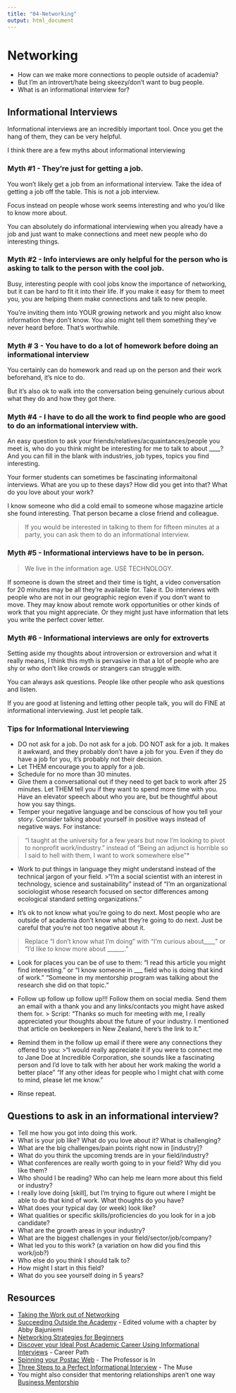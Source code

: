 ```yaml
---
title: "04-Networking"
output: html_document
---
```


# Networking

- How can we make more connections to people outside of academia?
- But I'm an introvert/hate being skeezy/don't want to bug people. 
- What is an informational interview for?


## Informational Interviews {-}
Informational interviews are an incredibly important tool. Once you get the hang of them, they can be very helpful. 

I think there are a few myths about informational interviewing 

### Myth #1 - They're just for getting a job. {-}
You won't likely get a job from an informational interview. Take the idea of getting a job off the table. This is  not a job interview.  

Focus instead on people whose work seems interesting and who you'd like to know more about. 

You can absolutely do informational interviewing when you already have a job and just want to make connections and meet new people who do interesting things.


### Myth #2 - Info interviews are only helpful for the person who is asking to talk to the person with the cool job. {-}

Busy, interesting people with cool jobs know the importance of networking, but it can be hard to fit it into their life. If you make it easy for them to meet you, you are helping them make connections and talk to new people. 

You're inviting them into YOUR growing network and you might also know information they don't know. You also might tell them something they've never heard before. That's worthwhile.  


### Myth # 3 - You have to do a lot of homework before doing an informational interview {-}
You certainly can do homework and read up on the person and their work beforehand, it's nice to do. 

But it's also ok to walk into the conversation being genuinely curious about what they do and how they got there. 

### Myth #4 - I have to do all the work to find people who are good to do an informational interview with. {-}
An easy question to ask your friends/relatives/acquaintances/people you meet is, who do you think might be interesting for me to talk to about ____?  And you can fill in the blank with industries, job types, topics you find interesting. 

Your former students can sometimes be fascinating informaitonal interviews.
What are you up to these days? How did you get into that? What do you love about your work? 

I know someone who did a cold email to someone whose magazine article she found interesting. That person became a close friend and colleague. 

> If you would be interested in talking to them for fifteen minutes at a party, you can ask them to do an informational interview. 

### Myth #5 - Informational interviews have to be in person. {-} 

>We live in the information age. USE TECHNOLOGY.

If someone is down the street and their time is tight, a video conversation for 20 minutes may be all they're available for. Take it. 
Do interviews with people who are not in our geographic region even if you don't want to move. They may know about remote work opportunities or other kinds of work that you might appreciate. Or they might just have information that lets you write the perfect cover letter.  

### Myth #6 - Informational interviews are only for extroverts {-}
Setting aside my thoughts about introversion or extroversion and what it really means, I think this myth is pervasive in that a lot of people who are shy or who don't like crowds or strangers can struggle with.

You can always ask questions. People like other people who ask questions and listen. 

If you are good at listening and letting other people talk, you will do FINE at informational interviewing. Just let people talk.

### Tips for Informational Interviewing {-} 

- DO not ask for a job. Do not ask for a job. DO NOT ask for a job. 
It makes it awkward, and they probably don't have a job for you. 
Even if they do have a job for you, it's probably not their decision.
- Let THEM encourage you to apply for a job. 
- Schedule for no more than 30 minutes. 
- Give them a conversational out if they need to get back to work after 25 minutes. Let THEM tell you if they want to spend more time with you. 
Have an elevator speech about who you are, but be thoughtful about how you say things. 
- Temper your negative language and be conscious of how you tell your story. Consider talking about yourself in positive ways instead of negative ways. For instance:

>"I taught at the university for a few years but now I'm looking to pivot to nonprofit work/industry." instead of "Being an adjunct is horrible so I said to hell with them, I want to work somewhere else"* 

- Work to put things in language they might understand instead of the technical jargon of your field. 
>"I'm a social scientist with an interest in technology, science and sustainability" instead of "I'm an organizational sociologist whose research focused on sector differences among ecological standard setting organizations."

- It's ok to not know what you're going to do next. Most people who are outside of academia don't know what they're going to do next. Just be careful that you're not too negative about it. 

>Replace "I don't know what I'm doing" with "I'm curious about____" or "I'd like to know more about ______."     

- Look for places you can be of use to them: "I read this article you might find interesting. " or "I know someone in ___ field who is doing that kind of work." "Someone in my mentorship program was talking about the research she did on that topic." 
- Follow up follow up follow up!!! Follow them on social media. Send them an email with a thank you and any links/contacts you might have asked them for.
> Script: "Thanks so much for meeting with me, I really appreciated your thoughts about the future of your industry. I mentioned that article on beekeepers in New Zealand, here's the link to it."  

- Remind them in the follow up email if there were any connections they offered to you: 
>"I would really appreciate it if you were to connect me to Jane Doe at Incredible Corporation, she sounds like a fascinating person and I'd love to talk with her about her work making the world a better place"
"If any other ideas for people who I might chat with come to mind, please let me know."

- Rinse repeat. 
        
## Questions to ask in an informational interview? {-} 

- Tell me how you got into doing this work. 
- What is your job like? What do you love about it? What is challenging? 
- What are the big challenges/pain points right now in [industry]? 
- What do you think the upcoming trends are in your field/industry? 
- What conferences are really worth going to in your field? Why did you like them? 
- Who should I be reading? Who can help me learn more about this field or industry? 
- I really love doing [skill], but I'm trying to figure out where I might be able to do that kind of work. What thoughts do you have? 
- What does your typical day (or week) look like?
- What qualities or specific skills/proficiencies do you look for in a job candidate? 
- What are the growth areas in your industry? 
- What are the biggest challenges in your field/sector/job/company?
- What led you to this work? (a variation on how did you find this work/job?)
- Who else do you think I should talk to?
- How might I start in this field?
- What do you see yourself doing in 5 years? 
 

## Resources {-}

- [Taking the Work out of Networking](https://www.amazon.com/Taking-Work-Out-Networking-Connections-ebook/dp/B07CL5ZWL9/ref=sr_1_1?crid=YF7A057RL2MN&keywords=take+the+work+out+of+networking&qid=1581022058&s=books&sprefix=take+the+wor%2Ctoys-and-games%2C285&sr=1-1)
- [Succeeding Outside the Academy](https://kansaspress.ku.edu/978-0-7006-2688-5.html) - Edited volume with a chapter by Abby Bajuniemi 
- [Networking Strategies for Beginners](https://code.likeagirl.io/networking-strategies-for-beginners-986fe0b3efdf) 
- [Discover your Ideal Post Academic Career Using Informational Interviews](http://resources.careerpathwritingsolutions.com/2018/03/01/conduct-informational-interviews-to-create-your-ideal-career-path-off-the-tenure-track/) - Career Path
- [Spinning your Postac Web](https://theprofessorisin.com/2014/04/29/spinning-your-postac-web-networking-101/) - The Professor is In
- [Three Steps to a Perfect  Informational Interview](https://www.themuse.com/advice/3-steps-to-a-perfect-informational-interview) - The Muse
- You might also consider that mentoring relationships aren't one way [Business Mentorship](https://www.huffpost.com/entry/business-mentors_b_1925501?guccounter=1&guce_referrer=aHR0cHM6Ly93d3cuZ29vZ2xlLmNvbS8&guce_referrer_sig=AQAAAMiQJUkgDv2LueiDaqOb2yF13txE3_hjE8zdcTUGNiP_flM_rSNDGVTxxwG8iG7K9pz9fxwxvfiyBIMPxNdOHLWWdHSNdlJ0S9H-8ZA_6EpzUMgKj8dD3DEFz7pHlbnKv3bRGbMx5vSU3KdFifO7wX1zVlaqX_c7grIsRvqjaDit)
